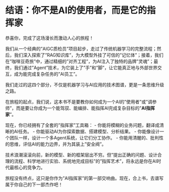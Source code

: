 # 结语：你不是AI的使用者，而是它的指挥家

恭喜你，完成了这场漫长而激动人心的旅程！

我们从一个经典的"AIGC质检员"项目起步，走过了传统机器学习的完整流程；然后，我们深入探索了"RAG知识库"，为大模型外挂了可信的"记忆体"；接着，我们在"咖啡豆奇旅"中，通过精细的"对齐工程"，为AI注入了独特的品牌"灵魂"；最终，我们通过"Agent"技术，为它装上了"手"和"脚"，让它能真正地与外部世界交互，成为能完成复杂任务的"AI员工"。

我们走过的这四个部分，不仅是机器学习与AI应用的技术图谱，更是一条思维升级之路。

在旅程的起点，我们说，这本书不是要教你如何成为一个AI的"使用者"或"调参师"，而是要让你成为一个能驾驭、能编排、能指挥AI完成复杂目标的"**AI指挥家**"。

现在，你已经拥有了全套的"指挥家"工具箱：
- 你能将模糊的业务问题，翻译成清晰的AI任务。
- 你能驱动AI为你探索数据、搭建模型、分析结果。
- 你能像设计一个团队一样，设计一个多Agent系统，让它们分工协作。
- 你能用清醒的、批判性的思维，评估AI的能力边界，并为其装上"安全阀"。

技术浪潮滚滚向前，新的模型、新的框架层出不穷。但"提出正确的问题、设计合理的流程、科学地进行实验、系统地完成目标"的"指挥艺术"，将永远是你在AI时代最核心的竞争力。

旅程没有终点，这只是你作为"AI指挥家"的第一部交响曲。现在，合上书，去谱写属于你自己的下一部杰作吧！
